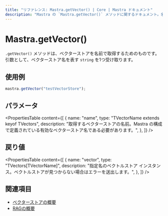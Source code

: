 ```yaml
---
title: "リファレンス: Mastra.getVector() | Core | Mastra ドキュメント"
description: "Mastra の `Mastra.getVector()` メソッドに関するドキュメント。名前を指定してベクターストアを取得します。"
---
```


# Mastra.getVector()

`.getVector()` メソッドは、ベクターストアを名前で取得するためのものです。引数として、ベクターストア名を表す `string` を1つ受け取ります。

## 使用例

```typescript copy
mastra.getVector("testVectorStore");
```


## パラメータ

<PropertiesTable
  content={[
    {
      name: "name",
      type: "TVectorName extends keyof TVectors",
      description: "取得するベクターストアの名前。Mastra の構成で定義されている有効なベクターストア名である必要があります。",
    },
  ]}
/>

## 戻り値

<PropertiesTable
  content={[
    {
      name: "vector",
      type: "TVectors[TVectorName]",
      description: "指定名のベクトルストア インスタンス。ベクトルストアが見つからない場合はエラーを送出します。",
    },
  ]}
/>

## 関連項目

- [ベクターストアの概要](../../docs/rag/vector-databases.mdx)
- [RAGの概要](../../docs/rag/overview.mdx)